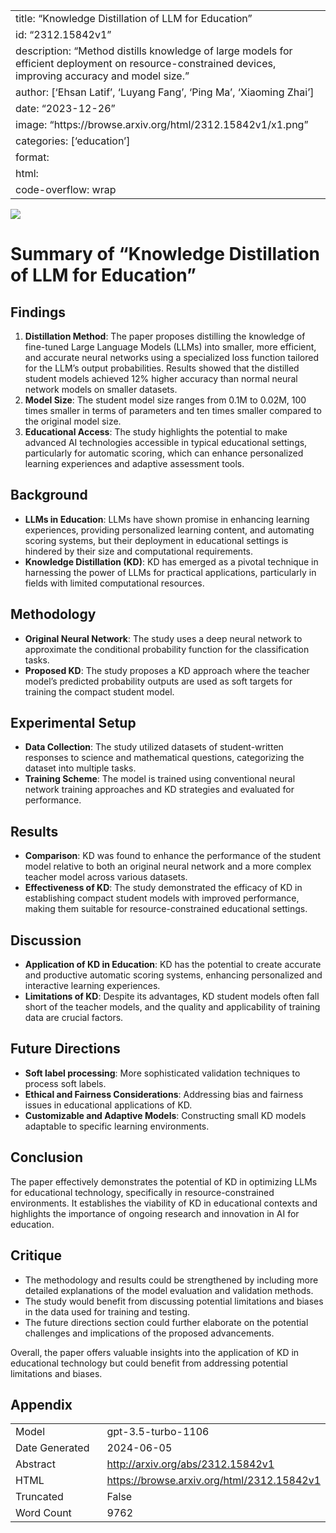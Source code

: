 
---
title: "Knowledge Distillation of LLM for Education"
id: "2312.15842v1"
description: "Method distills knowledge of large models for efficient deployment on resource-constrained devices, improving accuracy and model size."
author: ['Ehsan Latif', 'Luyang Fang', 'Ping Ma', 'Xiaoming Zhai']
date: "2023-12-26"
image: "https://browse.arxiv.org/html/2312.15842v1/x1.png"
categories: ['education']
format:
  html:
    code-overflow: wrap
---

![](https://browse.arxiv.org/html/2312.15842v1/x1.png)

# Summary of "Knowledge Distillation of LLM for Education"

## Findings
1. **Distillation Method**: The paper proposes distilling the knowledge of fine-tuned Large Language Models (LLMs) into smaller, more efficient, and accurate neural networks using a specialized loss function tailored for the LLM’s output probabilities. Results showed that the distilled student models achieved 12% higher accuracy than normal neural network models on smaller datasets.
2. **Model Size**: The student model size ranges from 0.1M to 0.02M, 100 times smaller in terms of parameters and ten times smaller compared to the original model size.
3. **Educational Access**: The study highlights the potential to make advanced AI technologies accessible in typical educational settings, particularly for automatic scoring, which can enhance personalized learning experiences and adaptive assessment tools.

## Background
- **LLMs in Education**: LLMs have shown promise in enhancing learning experiences, providing personalized learning content, and automating scoring systems, but their deployment in educational settings is hindered by their size and computational requirements.
- **Knowledge Distillation (KD)**: KD has emerged as a pivotal technique in harnessing the power of LLMs for practical applications, particularly in fields with limited computational resources.

## Methodology
- **Original Neural Network**: The study uses a deep neural network to approximate the conditional probability function for the classification tasks.
- **Proposed KD**: The study proposes a KD approach where the teacher model’s predicted probability outputs are used as soft targets for training the compact student model.

## Experimental Setup
- **Data Collection**: The study utilized datasets of student-written responses to science and mathematical questions, categorizing the dataset into multiple tasks.
- **Training Scheme**: The model is trained using conventional neural network training approaches and KD strategies and evaluated for performance.

## Results
- **Comparison**: KD was found to enhance the performance of the student model relative to both an original neural network and a more complex teacher model across various datasets.
- **Effectiveness of KD**: The study demonstrated the efficacy of KD in establishing compact student models with improved performance, making them suitable for resource-constrained educational settings.

## Discussion
- **Application of KD in Education**: KD has the potential to create accurate and productive automatic scoring systems, enhancing personalized and interactive learning experiences.
- **Limitations of KD**: Despite its advantages, KD student models often fall short of the teacher models, and the quality and applicability of training data are crucial factors.

## Future Directions
- **Soft label processing**: More sophisticated validation techniques to process soft labels.
- **Ethical and Fairness Considerations**: Addressing bias and fairness issues in educational applications of KD.
- **Customizable and Adaptive Models**: Constructing small KD models adaptable to specific learning environments.

## Conclusion
The paper effectively demonstrates the potential of KD in optimizing LLMs for educational technology, specifically in resource-constrained environments. It establishes the viability of KD in educational contexts and highlights the importance of ongoing research and innovation in AI for education.

## Critique
- The methodology and results could be strengthened by including more detailed explanations of the model evaluation and validation methods.
- The study would benefit from discussing potential limitations and biases in the data used for training and testing.
- The future directions section could further elaborate on the potential challenges and implications of the proposed advancements.

Overall, the paper offers valuable insights into the application of KD in educational technology but could benefit from addressing potential limitations and biases.

## Appendix

|          |          |
|----------|----------|
| Model     | gpt-3.5-turbo-1106       |
| Date Generated     | 2024-06-05       |
| Abstract | [http://arxiv.org/abs/2312.15842v1](http://arxiv.org/abs/2312.15842v1)        |
| HTML     | [https://browse.arxiv.org/html/2312.15842v1](https://browse.arxiv.org/html/2312.15842v1)       |
| Truncated       | False       |
| Word Count       | 9762       |